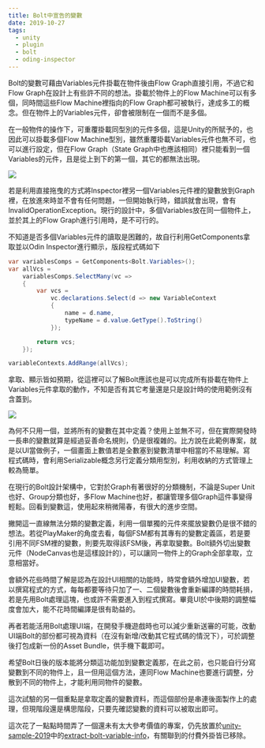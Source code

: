 ```yaml
---
title: Bolt中宣告的變數
date: 2019-10-27
tags:
  - unity
  - plugin
  - bolt
  - oding-inspector
---
```


Bolt的變數可藉由Variables元件掛載在物件後由Flow Graph直接引用，不過它和Flow Graph在設計上有些許不同的想法。掛載於物件上的Flow Machine可以有多個，同時間這些Flow Machine裡指向的Flow Graph都可被執行，達成多工的概念。但在物件上的Variables元件，卻會被限制在一個而不是多個。

在一般物件的操作下，可重覆掛載同型別的元件多個，這是Unity的所賦予的，也因此可以掛載多個Flow Machine型別，雖然重覆掛載Variables元件也無不可，也可以進行設定，但在Flow Graph（State Graph中也應該相同）裡只能看到一個Variables的元件，且是從上到下的第一個，其它的都無法出現。

![](https://lh3.googleusercontent.com/gYpbdDjNbCXujXtRtthe__pyY4BhtHIyvZjyU0Dq774y0NyrmBGbtA7aD1D0ymEGhHEjP5vBJqRYaCLQoCMkeCKGAFUgoRl4qA8meuwvGG0NweruOcyxU3sUpYSUWfT6epP-ym79Ur1mTdZGEp5OyX1K-caA6X8PHT09bgjJpQn2VPKFFyj0_DGN1Qgv6FP7PZg3MedStrIMy2Jd_VIrfJbh1Z0iMBuics5WvfgFIG9-IbgWkT4clNcbgxQDNqIbXOgF_ILEpyS-RcP3R_QK8ePtYbibK7QPs0amr0VwoE1SXA6W8rwlhKjni0Gu-lag1LZYkV2zyiLcXF3MG5J47_uf1mjwdUDhfXha3Yui23K1H0jgm1rypYhH2Dh1W8AkxXaWsnRZDGT7SLYVFxkC6pj1cy0ikeDlWgL4_Sj2-9RpX8jG900-ppjbAR13_9cMGxuZ8lMgcvnBggZnU1rx2-QgbZWYYgk6IG0UUG9aFvOLtB-KRPP8W5RTjgBTPDpMyK4Z3BOjy2wR6uDGTMIhnawqBjaxHynpXYrtwFq6dPfqUZxj1KFfjt2rJPvvU5Os7agD8D01oM-eR42rzAS2UrmKjxG0LpQw9NUUHAPCeo3AIErAQpOjGmcZavg_7NtraOnQPlrdhpOMCJJRoQYM0LccVZoFZ6zl7DSVPTcgPRE0n3Bquoxp9oPB5XpikMWqJu4431kaK-bHavSSQYwTHVYIK-lKFfTO6okY89p03R1SBKc=w1069-h654-no)

若是利用直接拖曳的方式將Inspector裡另一個Variables元件裡的變數放到Graph裡，在放進來時並不會有任何問題，一但開始執行時，錯誤就會出現，會有InvalidOperationException。現行的設計中，多個Variables放在同一個物件上，並於其上的Flow Graph進行引用時，是不可行的。

不知道是否多個Variables元件的讀取是困難的，故自行利用GetComponents拿取並以Odin Inspector進行顯示，版段程式碼如下

```cs
var variablesComps = GetComponents<Bolt.Variables>();
var allVcs =
    variablesComps.SelectMany(vc =>
    {
        var vcs =
            vc.declarations.Select(d => new VariableContext
            {
                name = d.name,
                typeName = d.value.GetType().ToString()
            });

        return vcs;
    });

variableContexts.AddRange(allVcs);
```

拿取、顯示皆如預期，從這裡可以了解Bolt應該也是可以完成所有掛載在物件上Variables元件拿取的動作，不知是否有其它考量還是只是設計時的使用範例沒有含蓋到。

![](https://lh3.googleusercontent.com/CS8Cu4X66OHXeX26PulsZclZh7g_VE9u9AZ81zCgW4WMCEjF-rkH9rNJZ_GQ2eFPqDoqmX3S5WBhWi4eeBJfbpYy4H6hEgVtEc6SW1RbAPpitnAxThGWq5zhsokOPwb4Ev0tBiUigis5_N_9Hp1JMzjWMMyPCzIgbu3eTF3jZzq5in9zIuRDbRjrrEauPaoiB2ZoQjWdX8bIN2TKrKw8B9DF4hWPydUuyuj_rOwsxVxQGw5jx7A-y7jdei94v211nVqVySdK6tUpb0Y_Z-sYOiA9SPryyLHhSpdxvXEeeKYsXdg20EhbcKu9LYofROTcgqyCi1jW09fi2Ps4kx2POtu0BkJLUvl3REoP1mg8YcMtcZSvO_tznbGR7UkH7J8UofsG1tuP4I3xys1zdT-5iCvKmV12FonuIZCjG2SPr5bNOW9Z9m_FQlux1sb0gYdCNl02Pr8KiffqPkF6DNGzxVfV06Tvo15epHZ1E4ttO5NvuA4hr7oJMFePxcSFFjnzYF_reoUF5CiGhQK9foJjeDmJaX2m900WD8prVyhT6uuJV_FMoqXXkbNvsJ8tw6hCkKE8PEMk7nHTzF66nzSwS2Pgrr1QLrpDYwbsiZb16Fy8T9A-qSPE1zWu_3XUC_-2VwMdRz0NU_lmNP8gEA7Fz0MYJvUqtXB85DZBY-S7rhTvYmk8AKaT8fgVFEwrwq3IS2NV8DqkX4GrUzvt853FrmneNzY3fqnERK2F2SVI8zQsEGQ=w1433-h818-no)

為何不只用一個，並將所有的變數在其中定義？使用上並無不可，但在實際開發時一長串的變數就算是經過妥善命名規則，仍是很複雜的。比方說在此範例專案，就是以UI當做例子，一個畫面上數值若是全數塞到變數清單中相當的不易理解。寫程式碼時，會利用Serializable概念另行定義分類用型別，利用收納的方式管理上較為簡單。

在現行的Bolt設計架構中，它對於Graph有著很好的分類機制，不論是Super Unit也好、Group分類也好，多Flow Machine也好，都讓管理多個Graph這件事變得輕鬆。回看到變數這，使用起來稍微陽春，有很大的進步空間。

撇開這一直線無法分類的變數定義，利用一個單獨的元件來擺放變數仍是很不錯的想法。若從PlayMaker的角度去看，每個FSM都有其專有的變數定義區，若是要引用不同FSM裡的變數，則要先取得該FSM後，再拿取變數。Bolt額外切出變數元件（NodeCanvas也是這樣設計的），可以讓同一物件上的Graph全部拿取，立意相當好。

會額外花些時間了解是認為在設計UI相關的功能時，時常會額外增加UI變數，若以撰寫程式的方式，每每都要等待只加了一、二個變數後會重新編譯的時間耗損，若是先用Bolt處理這塊，也或許不需要進入到程式撰寫。畢竟UI於中後期的調整幅度會加大，能不花時間編譯是很有助益的。

再者若能活用Bolt處理UI端，在開發手機遊戲時也可以減少重新送審的可能，改動UI端Bolt的部份都可視為資料（在沒有新增/改動其它程式碼的情況下），可於調整後打包成新一份的Asset Bundle，供手機下載即可。

希望Bolt日後的版本能將分類這功能加到變數定義那，在此之前，也只能自行分寫變數到不同的物件上，且一但用這個方法，連同Flow Machine也要進行調整，分散到不同的物件上，才能利用同物件的變數。

這次試驗的另一個重點是拿取定義的變數資料，而這個部份是串連後面製作上的處理，但現階段還是構思階段，只要先確認變數的資料可以被取出即可。

這次花了一點點時間弄了一個還未有太大參考價值的專案，仍先放置於[unity-sample-2019](https://github.com/ApprenticeGC/unity-sample-2019)中的[extract-bolt-variable-info](https://github.com/ApprenticeGC/unity-sample-2019/tree/master/extract-bolt-variable-info)，有關聯到的付費外掛皆已移除。
